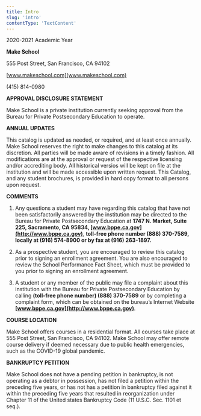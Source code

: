 ```yaml
---
title: Intro
slug: 'intro'
contentType: 'TextContent'
---
```


2020-2021 Academic Year

**Make School**

555 Post Street, San Francisco, CA 94102

[www.makeschool.com](www.makeschool.com)

(415) 814-0980

**APPROVAL DISCLOSURE STATEMENT**

Make School is a private institution currently seeking approval from the Bureau for Private
Postsecondary Education to operate.

**ANNUAL UPDATES**

This catalog is updated as needed, or required, and at least once annually. Make School reserves the
right to make changes to this catalog at its discretion. All parties will be made aware of revisions
in a timely fashion. All modifications are at the approval or request of the respective licensing
and/or accrediting body. All historical versios will be kept on file at the institution and will be
made accessible upon written request. This Catalog, and any student brochures, is provided in hard
copy format to all persons upon request.

**COMMENTS**

1. Any questions a student may have regarding this catalog that have not been satisfactorily
   answered by the institution may be directed to the Bureau for Private Postsecondary Education at
   **1747 N. Market, Suite 225, Sacramento, CA 95834, [www.bppe.ca.gov](http://www.bppe.ca.gov)**,
   **toll-free phone number (888) 370-7589, locally at (916) 574-8900 or by fax at (916) 263-1897.**

2. As a prospective student, you are encouraged to review this catalog prior to signing an
   enrollment agreement. You are also encouraged to review the School Performance Fact Sheet, which
   must be provided to you prior to signing an enrollment agreement.

3. A student or any member of the public may file a complaint about this institution with the Bureau
   for Private Postsecondary Education by calling **(toll-free phone number) (888) 370-7589** or by
   completing a complaint form, which can be obtained on the bureau’s Internet Website
   **[www.bppe.ca.gov](http://www.bppe.ca.gov)**.

**COURSE LOCATION**

Make School offers courses in a residential format. All courses take place at 555 Post Street, San
Francisco, CA 94102. Make School may offer remote course delivery if deemed necessary due to public
health emergencies, such as the COVID-19 global pandemic.

**BANKRUPTCY PETITION**

Make School does not have a pending petition in bankruptcy, is not operating as a debtor in
possession, has not filed a petition within the preceding five years, or has not has a petition in
bankruptcy filed against it within the preceding five years that resulted in reorganization under
Chapter 11 of the United states Bankruptcy Code (11 U.S.C. Sec. 1101 et seq.).
